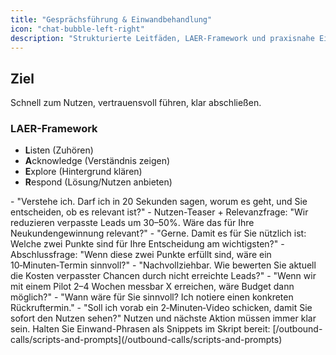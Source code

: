```yaml
---
title: "Gesprächsführung & Einwandbehandlung"
icon: "chat-bubble-left-right"
description: "Strukturierte Leitfäden, LAER-Framework und praxisnahe Einwandbehandlung für Outbound-Gespräche"
---
```


## Ziel
Schnell zum Nutzen, vertrauensvoll führen, klar abschließen.

### LAER-Framework
- **L**isten (Zuhören)
- **A**cknowledge (Verständnis zeigen)
- **E**xplore (Hintergrund klären)
- **R**espond (Lösung/Nutzen anbieten)

<AccordionGroup>
<Accordion title="Kein Interesse">
- "Verstehe ich. Darf ich in 20 Sekunden sagen, worum es geht, und Sie entscheiden, ob es relevant ist?"
- Nutzen-Teaser + Relevanzfrage: "Wir reduzieren verpasste Leads um 30–50%. Wäre das für Ihre Neukundengewinnung relevant?"
</Accordion>

<Accordion title="Schicken Sie mir Infos per E‑Mail">
- "Gerne. Damit es für Sie nützlich ist: Welche zwei Punkte sind für Ihre Entscheidung am wichtigsten?"
- Abschlussfrage: "Wenn diese zwei Punkte erfüllt sind, wäre ein 10‑Minuten‑Termin sinnvoll?"
</Accordion>

<Accordion title="Kein Budget">
- "Nachvollziehbar. Wie bewerten Sie aktuell die Kosten verpasster Chancen durch nicht erreichte Leads?"
- "Wenn wir mit einem Pilot 2–4 Wochen messbar X erreichen, wäre Budget dann möglich?"
</Accordion>

<Accordion title="Nicht der richtige Zeitpunkt">
- "Wann wäre für Sie sinnvoll? Ich notiere einen konkreten Rückruftermin."
- "Soll ich vorab ein 2‑Minuten‑Video schicken, damit Sie sofort den Nutzen sehen?"
</Accordion>
</AccordionGroup>

<Tip>
Nutzen und nächste Aktion müssen immer klar sein. Halten Sie Einwand-Phrasen als Snippets im Skript bereit: [/outbound-calls/scripts-and-prompts](/outbound-calls/scripts-and-prompts)
</Tip>
